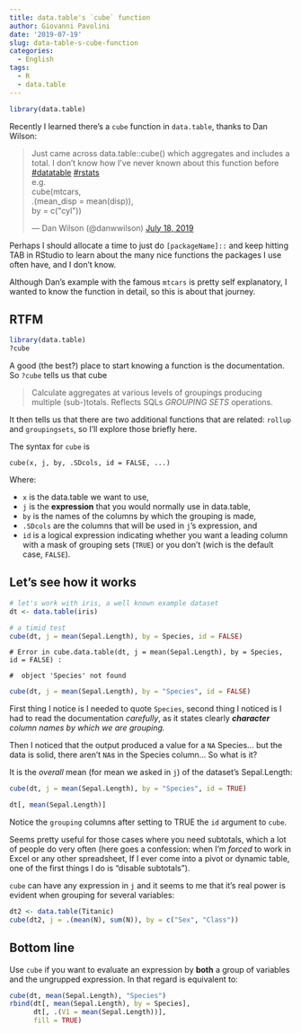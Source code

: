 ```yaml
---
title: data.table's `cube` function
author: Giovanni Pavolini
date: '2019-07-19'
slug: data-table-s-cube-function
categories:
  - English
tags:
  - R
  - data.table
---
```

```r
library(data.table)
```

Recently I learned there's a `cube` function in `data.table`, thanks to Dan Wilson:

<blockquote class="twitter-tweet"><p lang="en" dir="ltr">Just came across data.table::cube() which aggregates and includes a total. I don’t know how I’ve never known about this function before <a href="https://twitter.com/hashtag/datatable?src=hash&amp;ref_src=twsrc%5Etfw">#datatable</a> <a href="https://twitter.com/hashtag/rstats?src=hash&amp;ref_src=twsrc%5Etfw">#rstats</a><br>e.g. <br>cube(mtcars,<br> .(mean_disp = mean(disp)),<br> by = c(&quot;cyl&quot;))</p>&mdash; Dan Wilson (@danwwilson) <a href="https://twitter.com/danwwilson/status/1151816144522579968?ref_src=twsrc%5Etfw">July 18, 2019</a></blockquote> <script async src="https://platform.twitter.com/widgets.js" charset="utf-8"></script> 

Perhaps I should allocate a time to just do `[packageName]::` and keep hitting TAB in RStudio to learn about the many nice functions the packages I use often have, and I don't know.

Although Dan's example with the famous `mtcars` is pretty self explanatory, I wanted to know the function in detail, so this is about that journey.

## RTFM

```r
library(data.table)
?cube
```

A good (the best?) place to start knowing a function is the documentation. So `?cube` tells us that cube

> Calculate aggregates at various levels of groupings producing multiple (sub-)totals. Reflects SQLs _GROUPING SETS_ operations.

It then tells us that there are two additional functions that are related: `rollup` and `groupingsets`, so I'll explore those briefly here.

The syntax for `cube` is

`cube(x, j, by, .SDcols, id = FALSE, ...)`

Where:

+ `x` is the data.table we want to use,
+ `j` is the **expression** that you would normally use in data.table,
+ `by` is the names of the columns by which the grouping is made, 
+ `.SDcols` are the columns that will be used in `j`'s expression, and
+ `id` is a logical expression indicating whether you want a leading column with a mask of grouping sets (`TRUE`) or you don't (wich is the default case, `FALSE`).

## Let's see how it works

```r
# let's work with iris, a well known example dataset
dt <- data.table(iris)
```


```r
# a timid test
cube(dt, j = mean(Sepal.Length), by = Species, id = FALSE)
```

`       # Error in cube.data.table(dt, j = mean(Sepal.Length), by = Species, id = FALSE) :` 

`       #  object 'Species' not found`

```r
cube(dt, j = mean(Sepal.Length), by = "Species", id = FALSE)

```

First thing I notice is I needed to quote `Species`, second thing I noticed is I had to read the documentation *carefully*, as it states clearly _**character** column names by which we are grouping._

Then I noticed that the output produced a value for a `NA` Species... but the data is solid, there aren't `NA`s in the Species column... So what is it?

It is the *overall* mean (for mean we asked in `j`) of the dataset's Sepal.Length:

```r
cube(dt, j = mean(Sepal.Length), by = "Species", id = TRUE)

dt[, mean(Sepal.Length)]
```

Notice the `grouping` columns after setting to TRUE the `id` argument to `cube`.

Seems pretty useful for those cases where you need subtotals, which a lot of people do very often (here goes a confession: when I'm *forced* to work in Excel or any other spreadsheet, If I ever come into a pivot or dynamic table, one of the first things I do is "disable subtotals").

`cube` can have any expression in `j` and it seems to me that it's real power is evident when grouping for several variables:

```r
dt2 <- data.table(Titanic)
cube(dt2, j = .(mean(N), sum(N)), by = c("Sex", "Class"))

```

## Bottom line

Use `cube` if you want to evaluate an expression by **both** a group of variables and the ungrupped expression. In that regard is equivalent to:

```r
cube(dt, mean(Sepal.Length), "Species")
rbind(dt[, mean(Sepal.Length), by = Species], 
      dt[, .(V1 = mean(Sepal.Length))], 
      fill = TRUE)

```

